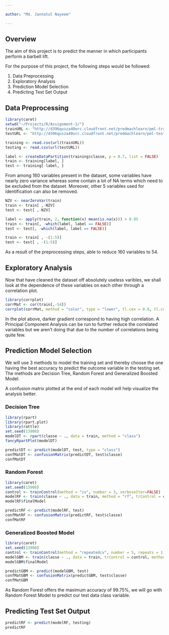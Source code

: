 ---

author: "Md. Jannatul Nayeem"

---

## Overview

The aim of this project is to predict the manner in which participants perform a barbell lift. 

For the purpose of this project, the following steps would be followed:

1. Data Preprocessing
2. Exploratory Analysis
3. Prediction Model Selection
4. Predicting Test Set Output

## Data Preprocessing 



```{r DataLoading, message = FALSE}

library(caret)
setwd("~/Projects/R/Assignment-1/")
trainURL <- "http://d396qusza40orc.cloudfront.net/predmachlearn/pml-training.csv"
testURL <- "http://d396qusza40orc.cloudfront.net/predmachlearn/pml-testing.csv"

training <- read.csv(url(trainURL))
testing <- read.csv(url(testURL))

label <- createDataPartition(training$classe, p = 0.7, list = FALSE)
train <- training[label, ]
test <- training[-label, ]

```

From among 160 variables present in the dataset, some variables have nearly zero variance whereas some contain a lot of NA terms which need to be excluded from the dataset. Moreover, other 5 variables used for identification can also be removed. 

```{r DataCleaning}

NZV <- nearZeroVar(train)
train <- train[ ,-NZV]
test <- test[ ,-NZV]

label <- apply(train, 2, function(x) mean(is.na(x))) > 0.95
train <- train[, -which(label, label == FALSE)]
test <- test[, -which(label, label == FALSE)]

train <- train[ , -(1:5)]
test <- test[ , -(1:5)]

```

As a result of the preprocessing steps, able to reduce 160 variables to 54.

## Exploratory Analysis

Now that have cleaned the dataset off absolutely useless varibles, we shall look at the dependence of these variables on each other through a correlation plot. 

```{r CorrelationPlot, fig.width=12, fig.height=8}

library(corrplot)
corrMat <- cor(train[,-54])
corrplot(corrMat, method = "color", type = "lower", tl.cex = 0.8, tl.col = rgb(0,0,0))

```

In the plot above, darker gradient correspond to having high correlation. A Principal Component Analysis can be run to further reduce the correlated variables but we aren't doing that due to the number of correlations being quite few.

## Prediction Model Selection

We will use 3 methods to model the training set and thereby choose the one having the best accuracy to predict the outcome variable in the testing set. The methods are Decision Tree, Random Forest and Generalized Boosted Model.

A confusion matrix plotted at the end of each model will help visualize the analysis better.

### Decision Tree

```{r DecisionTree, message = FALSE, warning = FALSE, fig.width=18, fig.height=10}

library(rpart)
library(rpart.plot)
library(rattle)
set.seed(13908)
modelDT <- rpart(classe ~ ., data = train, method = "class")
fancyRpartPlot(modelDT)

predictDT <- predict(modelDT, test, type = "class")
confMatDT <- confusionMatrix(predictDT, test$classe)
confMatDT

```

### Random Forest

```{r RandomForest, message = FALSE}

library(caret)
set.seed(13908)
control <- trainControl(method = "cv", number = 3, verboseIter=FALSE)
modelRF <- train(classe ~ ., data = train, method = "rf", trControl = control)
modelRF$finalModel

predictRF <- predict(modelRF, test)
confMatRF <- confusionMatrix(predictRF, test$classe)
confMatRF

```

### Generalized Boosted Model

```{r GBM, message = FALSE}

library(caret)
set.seed(13908)
control <- trainControl(method = "repeatedcv", number = 5, repeats = 1, verboseIter = FALSE)
modelGBM <- train(classe ~ ., data = train, trControl = control, method = "gbm", verbose = FALSE)
modelGBM$finalModel

predictGBM <- predict(modelGBM, test)
confMatGBM <- confusionMatrix(predictGBM, test$classe)
confMatGBM

```

As Random Forest offers the maximum accuracy of 99.75%, we will go with Random Forest Model to predict our test data class variable.

## Predicting Test Set Output

```{r TestSetPrediction, messages = FALSE}

predictRF <- predict(modelRF, testing)
predictRF

```
